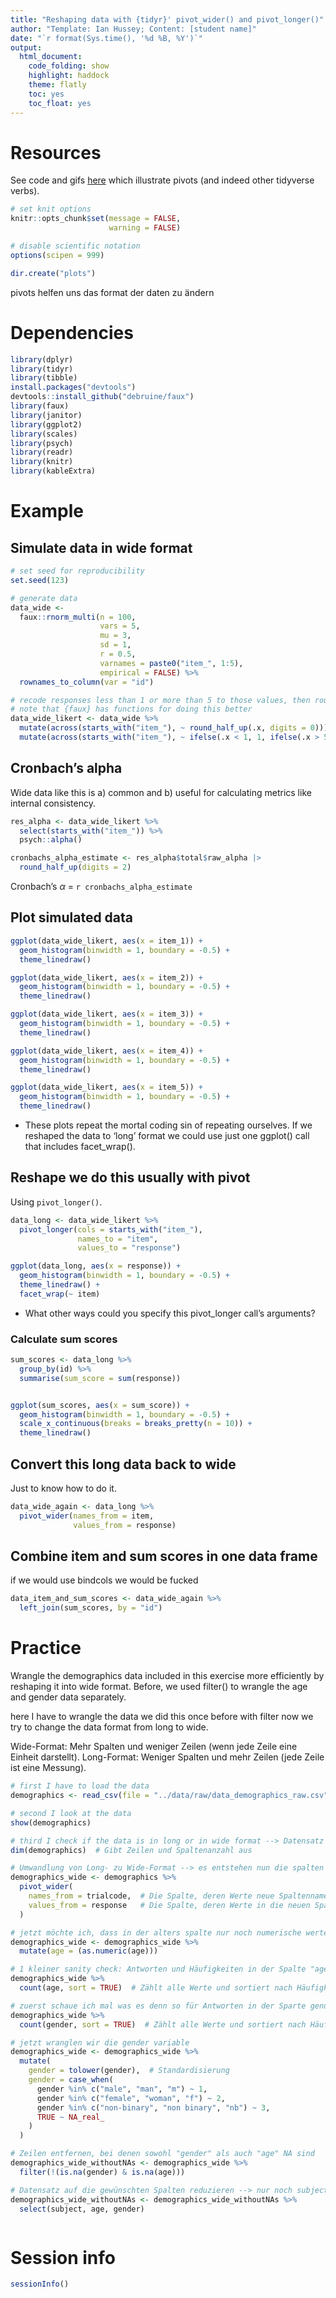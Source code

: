 ```yaml
---
title: "Reshaping data with {tidyr}' pivot_wider() and pivot_longer()"
author: "Template: Ian Hussey; Content: [student name]"
date: "`r format(Sys.time(), '%d %B, %Y')`"
output:
  html_document:
    code_folding: show
    highlight: haddock
    theme: flatly
    toc: yes
    toc_float: yes
---
```


# Resources

See code and gifs [here](https://github.com/gadenbuie/tidyexplain?tab=readme-ov-file#pivot-wider-and-longer) which illustrate pivots (and indeed other tidyverse verbs).

```r

# set knit options
knitr::opts_chunk$set(message = FALSE,
                      warning = FALSE)

# disable scientific notation
options(scipen = 999) 

dir.create("plots")

```

pivots helfen uns das format der daten zu ändern

# Dependencies

```r

library(dplyr)
library(tidyr)
library(tibble)
install.packages("devtools")
devtools::install_github("debruine/faux")
library(faux)
library(janitor)
library(ggplot2)
library(scales)
library(psych)
library(readr)
library(knitr)
library(kableExtra)

```

# Example

## Simulate data in wide format

```r

# set seed for reproducibility
set.seed(123)

# generate data 
data_wide <- 
  faux::rnorm_multi(n = 100,
                    vars = 5,
                    mu = 3,
                    sd = 1,
                    r = 0.5,
                    varnames = paste0("item_", 1:5),
                    empirical = FALSE) %>%
  rownames_to_column(var = "id")

# recode responses less than 1 or more than 5 to those values, then round scores to whole numbers
# note that {faux} has functions for doing this better
data_wide_likert <- data_wide %>%
  mutate(across(starts_with("item_"), ~ round_half_up(.x, digits = 0))) %>%
  mutate(across(starts_with("item_"), ~ ifelse(.x < 1, 1, ifelse(.x > 5, 5, .x))))

```

## Cronbach's alpha

Wide data like this is a) common and b) useful for calculating metrics like internal consistency.

```r

res_alpha <- data_wide_likert %>%
  select(starts_with("item_")) %>%
  psych::alpha()

cronbachs_alpha_estimate <- res_alpha$total$raw_alpha |>
  round_half_up(digits = 2)

```

Cronbach's $\alpha$ = `r cronbachs_alpha_estimate`

## Plot simulated data

```r

ggplot(data_wide_likert, aes(x = item_1)) +
  geom_histogram(binwidth = 1, boundary = -0.5) +
  theme_linedraw()

ggplot(data_wide_likert, aes(x = item_2)) +
  geom_histogram(binwidth = 1, boundary = -0.5) +
  theme_linedraw()

ggplot(data_wide_likert, aes(x = item_3)) +
  geom_histogram(binwidth = 1, boundary = -0.5) +
  theme_linedraw()

ggplot(data_wide_likert, aes(x = item_4)) +
  geom_histogram(binwidth = 1, boundary = -0.5) +
  theme_linedraw()

ggplot(data_wide_likert, aes(x = item_5)) +
  geom_histogram(binwidth = 1, boundary = -0.5) +
  theme_linedraw()

```

- These plots repeat the mortal coding sin of repeating ourselves. If we reshaped the data to 'long' format we could use just one ggplot() call that includes facet_wrap(). 

## Reshape we do this usually with pivot

Using `pivot_longer()`.

```r

data_long <- data_wide_likert %>%
  pivot_longer(cols = starts_with("item_"),
               names_to = "item",
               values_to = "response")

ggplot(data_long, aes(x = response)) +
  geom_histogram(binwidth = 1, boundary = -0.5) +
  theme_linedraw() +
  facet_wrap(~ item)

```

- What other ways could you specify this pivot_longer call's arguments?

### Calculate sum scores

```r

sum_scores <- data_long %>%
  group_by(id) %>%
  summarise(sum_score = sum(response))


ggplot(sum_scores, aes(x = sum_score)) +
  geom_histogram(binwidth = 1, boundary = -0.5) +
  scale_x_continuous(breaks = breaks_pretty(n = 10)) +
  theme_linedraw()

```

## Convert this long data back to wide

Just to know how to do it.

```r

data_wide_again <- data_long %>%
  pivot_wider(names_from = item,
              values_from = response)

```

## Combine item and sum scores in one data frame

if we would use bindcols we would be fucked

```r

data_item_and_sum_scores <- data_wide_again %>%
  left_join(sum_scores, by = "id")

```

# Practice

Wrangle the demographics data included in this exercise more efficiently by reshaping it into wide format. Before, we used filter() to wrangle the age and gender data separately.

here I have to wrangle the data
we did this once before with filter now we try to change the data format from long to wide.

Wide-Format: Mehr Spalten und weniger Zeilen (wenn jede Zeile eine Einheit darstellt).
Long-Format: Weniger Spalten und mehr Zeilen (jede Zeile ist eine Messung).

```r
# first I have to load the data
demographics <- read_csv(file = "../data/raw/data_demographics_raw.csv") 

# second I look at the data
show(demographics)

# third I check if the data is in long or in wide format --> Datensatz ist im Long Format
dim(demographics)  # Gibt Zeilen und Spaltenanzahl aus

# Umwandlung von Long- zu Wide-Format --> es entstehen nun die spalten age und gender
demographics_wide <- demographics %>%
  pivot_wider(
    names_from = trialcode,  # Die Spalte, deren Werte neue Spaltennamen werden
    values_from = response   # Die Spalte, deren Werte in die neuen Spalten kommen
  )

# jetzt möchte ich, dass in der alters spalte nur noch numerische werte stehen
demographics_wide <- demographics_wide %>%
  mutate(age = (as.numeric(age)))

# 1 kleiner sanity check: Antworten und Häufigkeiten in der Spalte "age" anzeigen
demographics_wide %>%
  count(age, sort = TRUE)  # Zählt alle Werte und sortiert nach Häufigkeit

# zuerst schaue ich mal was es denn so für Antworten in der Sparte gender hat und lass mir diese anzeigen
demographics_wide %>%
  count(gender, sort = TRUE)  # Zählt alle Werte und sortiert nach Häufigkeit

# jetzt wranglen wir die gender variable
demographics_wide <- demographics_wide %>%
  mutate(
    gender = tolower(gender),  # Standardisierung
    gender = case_when(
      gender %in% c("male", "man", "m") ~ 1,
      gender %in% c("female", "woman", "f") ~ 2,
      gender %in% c("non-binary", "non binary", "nb") ~ 3,
      TRUE ~ NA_real_
    )
  )

# Zeilen entfernen, bei denen sowohl "gender" als auch "age" NA sind
demographics_wide_withoutNAs <- demographics_wide %>%
  filter(!(is.na(gender) & is.na(age)))

# Datensatz auf die gewünschten Spalten reduzieren --> nur noch subject age und gender
demographics_wide_withoutNAs <- demographics_wide_withoutNAs %>%
  select(subject, age, gender)



```

# Session info

```r

sessionInfo()

```



